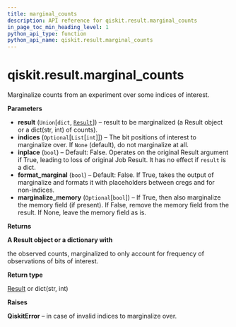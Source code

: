 ```yaml
---
title: marginal_counts
description: API reference for qiskit.result.marginal_counts
in_page_toc_min_heading_level: 1
python_api_type: function
python_api_name: qiskit.result.marginal_counts
---
```


# qiskit.result.marginal\_counts

<Function id="qiskit.result.marginal_counts" isDedicatedPage={true} github="https://github.com/qiskit/qiskit/tree/stable/0.23/qiskit/result/utils.py" signature="marginal_counts(result, indices=None, inplace=False, format_marginal=False, marginalize_memory=True)">
  Marginalize counts from an experiment over some indices of interest.

  **Parameters**

  *   **result** (`Union`\[`dict`, [`Result`](qiskit.result.Result "qiskit.result.result.Result")]) – result to be marginalized (a Result object or a dict(str, int) of counts).
  *   **indices** (`Optional`\[`List`\[`int`]]) – The bit positions of interest to marginalize over. If `None` (default), do not marginalize at all.
  *   **inplace** (`bool`) – Default: False. Operates on the original Result argument if True, leading to loss of original Job Result. It has no effect if `result` is a dict.
  *   **format\_marginal** (`bool`) – Default: False. If True, takes the output of marginalize and formats it with placeholders between cregs and for non-indices.
  *   **marginalize\_memory** (`Optional`\[`bool`]) – If True, then also marginalize the memory field (if present). If False, remove the memory field from the result. If None, leave the memory field as is.

  **Returns**

  **A Result object or a dictionary with**

  the observed counts, marginalized to only account for frequency of observations of bits of interest.

  **Return type**

  [Result](qiskit.result.Result "qiskit.result.Result") or dict(str, int)

  **Raises**

  **QiskitError** – in case of invalid indices to marginalize over.
</Function>

